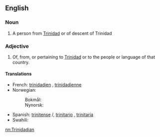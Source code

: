 ==English==

===Noun===
{{en-noun}}

# A person from [[Trinidad]] or of descent of Trinidad

===Adjective===
{{en-adj|-}}

# Of, from, or pertaining to [[Trinidad]] or to the people or language of that country.

====Translations====
{{trans-top|of, from, or pertaining to Trinidad or to the people or language of that country}}
* French: [[trinidadien]] {{m}}, [[trinidadienne]] {{f}}
* Norwegian:
*: Bokmål: {{t-|nb|trinidader|m}}
*: Nynorsk: {{t+|nn|trinidadar|m}}
{{trans-mid}}
* Spanish: [[trinitense]] {{m}}/{{f}}, [[trinitario]] {{m}} {{qualifier|Venezuela}},  [[trinitaria]] {{f}} {{qualifier|Venezuela}}
* Swahili: {{t+|sw|Mtrinidadi}}
{{trans-bottom}}

[[nn:Trinidadian]]